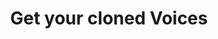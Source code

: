 ---
title: "Get your cloned Voices"
description: "Retrieve your cloned voices."
openapi: "GET /api/v1/{model}/get_cloned_voices"
hideApiMarker: False
---